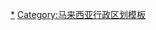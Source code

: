{{template category|topic=[[馬來西亞|馬來西亞]]各州}}

[[Category:马来西亚州属|*]]
[[Category:马来西亚行政区划模板|Category:马来西亚行政区划模板]]